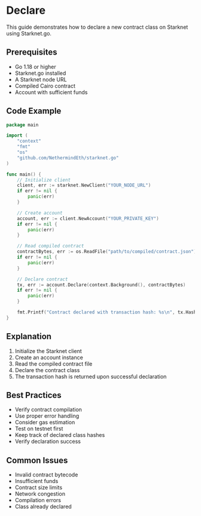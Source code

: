 # Declare

This guide demonstrates how to declare a new contract class on Starknet using Starknet.go.

## Prerequisites

- Go 1.18 or higher
- Starknet.go installed
- A Starknet node URL
- Compiled Cairo contract
- Account with sufficient funds

## Code Example

```go
package main

import (
    "context"
    "fmt"
    "os"
    "github.com/NethermindEth/starknet.go"
)

func main() {
    // Initialize client
    client, err := starknet.NewClient("YOUR_NODE_URL")
    if err != nil {
        panic(err)
    }

    // Create account
    account, err := client.NewAccount("YOUR_PRIVATE_KEY")
    if err != nil {
        panic(err)
    }

    // Read compiled contract
    contractBytes, err := os.ReadFile("path/to/compiled/contract.json")
    if err != nil {
        panic(err)
    }

    // Declare contract
    tx, err := account.Declare(context.Background(), contractBytes)
    if err != nil {
        panic(err)
    }

    fmt.Printf("Contract declared with transaction hash: %s\n", tx.Hash)
}
```

## Explanation

1. Initialize the Starknet client
2. Create an account instance
3. Read the compiled contract file
4. Declare the contract class
5. The transaction hash is returned upon successful declaration

## Best Practices

- Verify contract compilation
- Use proper error handling
- Consider gas estimation
- Test on testnet first
- Keep track of declared class hashes
- Verify declaration success

## Common Issues

- Invalid contract bytecode
- Insufficient funds
- Contract size limits
- Network congestion
- Compilation errors
- Class already declared 